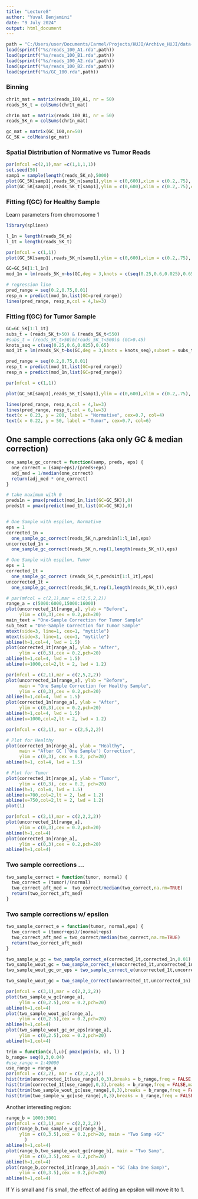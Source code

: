 ```yaml
---
title: "Lecture8"
author: "Yuval Benjamini"
date: "9 July 2024"
output: html_document
---
```


```r
path = "C:/Users/user/Documents/Carmel/Projects/HUJI/Archive_HUJI/data-analysis-genomics/data"
load(sprintf("%s/reads_100_A1.rda",path))
load(sprintf("%s/reads_100_B1.rda",path))
load(sprintf("%s/reads_100_A2.rda",path))
load(sprintf("%s/reads_100_B2.rda",path))
load(sprintf("%s/GC_100.rda",path))
```

### Binning
```r
chr1t_mat = matrix(reads_100_A1, nr = 50)
reads_5K_t = colSums(chr1t_mat)

chr1n_mat = matrix(reads_100_B1, nr = 50)
reads_5K_n = colSums(chr1n_mat)

gc_mat = matrix(GC_100,nr=50)
GC_5K = colMeans(gc_mat)
```

### Spatial Distribution of Normative vs Tumor Reads
```r
par(mfcol =c(2,1),mar =c(1,1,1,1))
set.seed(50)
samp1 = sample(length(reads_5K_n),5000)
plot(GC_5K[samp1],reads_5K_n[samp1],ylim = c(0,600),xlim = c(0.2,.75), cex = 0.5, pch=20)
plot(GC_5K[samp1],reads_5K_t[samp1],ylim = c(0,600),xlim = c(0.2,.75),cex = 0.5, pch=20)

```
### Fitting f(GC) for Healthy Sample
Learn parameters from chromosome 1

```r
library(splines)

l_1n = length(reads_5K_n)
l_1t = length(reads_5K_t)

par(mfcol = c(1,1))
plot(GC_5K[samp1],reads_5K_n[samp1],ylim = c(0,600),xlim = c(0.2,.75), cex = 0.5, pch=20)

GC=GC_5K[1:l_1n]
mod_1n = lm(reads_5K_n~bs(GC,deg = 3,knots = c(seq(0.25,0.6,0.025),0.65), Boundary.knots = c(min(GC),max(GC))),subset = (reads_5K_n>50 & reads_5K_n<600 ))

# regression line
pred_range = seq(0.2,0.75,0.01)
resp_n = predict(mod_1n,list(GC=pred_range))
lines(pred_range, resp_n,col = 4,lw=3)


```


### Fitting f(GC) for Tumor Sample

```r
GC=GC_5K[1:l_1t]
subs_t = (reads_5K_t>50) & (reads_5K_t<550)
#subs_t = (reads_5K_t>50)&(reads_5K_t<500)& (GC>0.45)
knots_seq = c(seq(0.25,0.6,0.025),0.65)
mod_1t = lm(reads_5K_t~bs(GC,deg = 3,knots = knots_seq),subset = subs_t)

pred_range = seq(0.2,0.75,0.01)
resp_t = predict(mod_1t,list(GC=pred_range))
resp_n = predict(mod_1n,list(GC=pred_range))
```

```r

par(mfcol = c(1,1))

plot(GC_5K[samp1],reads_5K_t[samp1],ylim = c(0,600),xlim = c(0.2,.75), cex = 0.5, pch=20)

lines(pred_range, resp_n,col = 4,lw=3)
lines(pred_range, resp_t,col = 6,lw=3)
text(x = 0.23, y = 200, label = "Normative", cex=0.7, col=4)
text(x = 0.22, y = 50, label = "Tumor", cex=0.7, col=6)


```

## One sample corrections (aka only GC & median correction)
```r
one_sample_gc_correct = function(samp, preds, eps) {
  one_correct = (samp+eps)/(preds+eps)
  adj_med = 1/median(one_correct)
  return(adj_med * one_correct)
}
```

```r
# take maximum with 0
preds1n = pmax(predict(mod_1n,list(GC=GC_5K)),0)
preds1t = pmax(predict(mod_1t,list(GC=GC_5K)),0)


# One Sample with espilon, Normative
eps = 1
corrected_1n = 
  one_sample_gc_correct(reads_5K_n,preds1n[1:l_1n],eps)
uncorrected_1n = 
  one_sample_gc_correct(reads_5K_n,rep(1,length(reads_5K_n)),eps)

# One Sample with espilon, Tumor
eps = 1
corrected_1t = 
  one_sample_gc_correct (reads_5K_t,preds1t[1:l_1t],eps)
uncorrected_1t = 
  one_sample_gc_correct(reads_5K_t,rep(1,length(reads_5K_t)),eps)
```

```r
# par(mfcol = c(2,1),mar = c(2,5,2,2))
range_a = c(5000:6000,15000:16000)
plot(uncorrected_1t[range_a], ylab = "Before",
     ylim = c(0,3),cex = 0.2,pch=20)
main_text = "One-Sample Correction for Tumor Sample"
sub_text = "One-Sample Correction for Tumor Sample"
mtext(side=3, line=1, cex=1, "mytitle")
mtext(side=3, line=1, cex=1, "mytitle")
abline(h=1,col=4, lwd = 1.5)
plot(corrected_1t[range_a], ylab = "After",
     ylim = c(0,3),cex = 0.2,pch=20)
abline(h=1,col=4, lwd = 1.5)
abline(v=1000,col=2,lt = 2, lwd = 1.2)
```


```r
par(mfcol = c(2,1),mar = c(2,5,2,2))
plot(uncorrected_1n[range_a], ylab = "Before",
     main = "One Sample Correction for Healthy Sample",
     ylim = c(0,3),cex = 0.2,pch=20)
abline(h=1,col=4, lwd = 1.5)
plot(corrected_1n[range_a], ylab = "After",
     ylim = c(0,3),cex = 0.2,pch=20)
abline(h=1,col=4, lwd = 1.5)
abline(v=1000,col=2,lt = 2, lwd = 1.2)
```


```r
par(mfcol = c(2,1), mar = c(2,5,2,2))

# Plot for Healthy
plot(corrected_1n[range_a], ylab = "Healthy",
     main = "After GC ('One Sample') Correction",
     ylim = c(0,3), cex = 0.2, pch=20)
abline(h=1, col=4, lwd = 1.5)

# Plot for Tumor
plot(corrected_1t[range_a], ylab = "Tumor",
     ylim = c(0,3), cex = 0.2, pch=20)
abline(h=1, col=4, lwd = 1.5)
abline(v=700,col=2,lt = 2, lwd = 1.2)
abline(v=750,col=2,lt = 2, lwd = 1.2)
plot(1)

```


```r
par(mfcol = c(2,1),mar = c(2,2,2,2))
plot(uncorrected_1t[range_a],
     ylim = c(0,3),cex = 0.2,pch=20)
abline(h=1,col=4)
plot(corrected_1n[range_a],
     ylim = c(0,3),cex = 0.2,pch=20)
abline(h=1,col=4)

```

### Two sample corrections ...
```r
two_sample_correct = function(tumor, normal) {
  two_correct = (tumor)/(normal)
  two_correct_aft_med =  two_correct/median(two_correct,na.rm=TRUE)
  return(two_correct_aft_med)    
}
```

### Two sample corrections w/ epsilon
```r
two_sample_correct_e = function(tumor, normal,eps) {
  two_correct = (tumor+eps)/(normal+eps)
  two_correct_aft_med = two_correct/median(two_correct,na.rm=TRUE)
  return(two_correct_aft_med)
}

```


```r
two_sample_w_gc = two_sample_correct_e(corrected_1t,corrected_1n,0.01)
two_sample_wout_gc = two_sample_correct_e(uncorrected_1t,uncorrected_1n,10000)
two_sample_wout_gc_or_eps = two_sample_correct_e(uncorrected_1t,uncorrected_1n,0)

two_sample_wout_gc = two_sample_correct(uncorrected_1t,uncorrected_1n)

par(mfcol = c(3,1),mar = c(2,2,2,2))
plot(two_sample_w_gc[range_a],
     ylim = c(0,2.5),cex = 0.2,pch=20)
abline(h=1,col=4)
plot(two_sample_wout_gc[range_a],
     ylim = c(0,2.5),cex = 0.2,pch=20)
abline(h=1,col=4)
plot(two_sample_wout_gc_or_eps[range_a],
     ylim = c(0,2.5),cex = 0.2,pch=20)
abline(h=1,col=4)

```

```r
trim = function(x,l,u){ pmax(pmin(x, u), l) }
b_range= seq(0,3,0.04)
#use_range = 1:49000
use_range = range_a
par(mfcol = c(2,2), mar = c(2,2,2,2))
hist(trim(uncorrected_1t[use_range],0,3),breaks = b_range,freq = FALSE, main = "Uncorrected")
hist(trim(corrected_1t[use_range],0,3),breaks = b_range,freq = FALSE,main = "One Sample")
hist(trim(two_sample_wout_gc[use_range],0,3),breaks = b_range,freq = FALSE, main = "Two Sample")
hist(trim(two_sample_w_gc[use_range],0,3),breaks = b_range,freq = FALSE, main = "Two Sample + GC")

```

Another interesting region: 

```r
range_b = 1000:3001
par(mfcol = c(3,1),mar = c(2,2,2,2))
plot(range_b,two_sample_w_gc[range_b],
     ylim = c(0,3.5),cex = 0.2,pch=20, main = "Two Samp +GC"
       )
abline(h=1,col=4)
plot(range_b,two_sample_wout_gc[range_b], main = "Two Samp",
     ylim = c(0,3.5),cex = 0.2,pch=20)
abline(h=1,col=4)
plot(range_b,corrected_1t[range_b],main = "GC (aka One Samp)",
     ylim = c(0,3.5),cex = 0.2,pch=20)
abline(h=1,col=4)


```


If Y is small and f is small, the effect of adding an epsilon will move it to 1.

